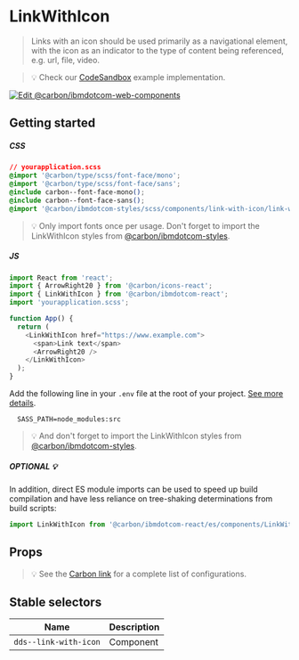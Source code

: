 
# LinkWithIcon

> Links with an icon should be used primarily as a navigational element, with
> the icon as an indicator to the type of content being referenced, e.g. url,
> file, video.

> 💡 Check our
> [CodeSandbox](https://githubbox.com/carbon-design-system/carbon-for-ibm-dotcom/tree/master/packages/react/examples/codesandbox/components/LinkWithIcon)
> example implementation.

[![Edit @carbon/ibmdotcom-web-components](https://codesandbox.io/static/img/play-codesandbox.svg)](https://githubbox.com/carbon-design-system/carbon-for-ibm-dotcom/tree/master/packages/react/examples/codesandbox/components/LinkWithIcon)

## Getting started

##### CSS

```css
// yourapplication.scss
@import '@carbon/type/scss/font-face/mono';
@import '@carbon/type/scss/font-face/sans';
@include carbon--font-face-mono();
@include carbon--font-face-sans();
@import '@carbon/ibmdotcom-styles/scss/components/link-with-icon/link-with-icon';
```

> 💡 Only import fonts once per usage. Don't forget to import the LinkWithIcon
> styles from
> [@carbon/ibmdotcom-styles](https://github.com/carbon-design-system/carbon-for-ibm-dotcom/blob/master/packages/styles).

##### JS

```javascript
import React from 'react';
import { ArrowRight20 } from '@carbon/icons-react';
import { LinkWithIcon } from '@carbon/ibmdotcom-react';
import 'yourapplication.scss';

function App() {
  return (
    <LinkWithIcon href="https://www.example.com">
      <span>Link text</span>
      <ArrowRight20 />
    </LinkWithIcon>
  );
}
```

Add the following line in your `.env` file at the root of your project.
[See more details](https://github.com/carbon-design-system/carbon-for-ibm-dotcom/tree/master/packages/styles#usage).

```
  SASS_PATH=node_modules:src
```

> 💡 And don't forget to import the LinkWithIcon styles from
> [@carbon/ibmdotcom-styles](/packages/styles).

##### OPTIONAL 💡

In addition, direct ES module imports can be used to speed up build compilation and have less reliance on tree-shaking determinations from build scripts:

````js
import LinkWithIcon from '@carbon/ibmdotcom-react/es/components/LinkWithIcon/LinkWithIcon';
````

## Props

<Props of={LinkWithIcon} />

> 💡 See the
> [Carbon link](https://www.carbondesignsystem.com/components/link/code) for a
> complete list of configurations.

## Stable selectors

| Name                  | Description |
| --------------------- | ----------- |
| `dds--link-with-icon` | Component   |

<Description markdown={contributing} />

